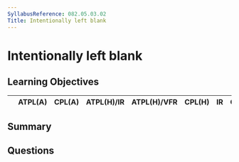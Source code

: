 ```yaml
---
SyllabusReference: 082.05.03.02
Title: Intentionally left blank
---
```


# Intentionally left blank

## Learning Objectives

|     | ATPL(A) | CPL(A) | ATPL(H)/IR | ATPL(H)/VFR | CPL(H) | IR  | CBIR(A) |
| --- | ------- | ------ | ---------- | ----------- | ------ | --- | ------- |

## Summary

## Questions
